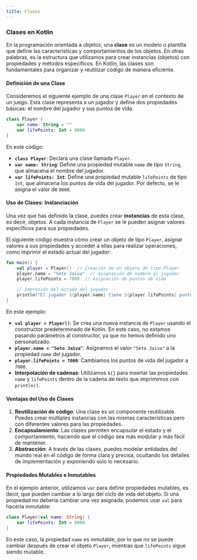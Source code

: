 ```yaml
---
title: Clases
---
```


<ReadingTime />

### Clases en Kotlin

En la programación orientada a objetos, una **clase** es un modelo o plantilla que define las características y comportamientos de los objetos. En otras palabras, es la estructura que utilizamos para crear instancias (objetos) con propiedades y métodos específicos. En Kotlin, las clases son fundamentales para organizar y reutilizar código de manera eficiente.

#### Definición de una Clase

Consideremos el siguiente ejemplo de una clase `Player` en el contexto de un juego. Esta clase representa a un jugador y define dos propiedades básicas: el nombre del jugador y sus puntos de vida.

```kotlin
class Player {
    var name: String = ""
    var lifePoints: Int = 8000
}
```

En este código:
- **`class Player`**: Declara una clase llamada `Player`.
- **`var name: String`**: Define una propiedad mutable `name` de tipo `String`, que almacena el nombre del jugador.
- **`var lifePoints: Int`**: Define una propiedad mutable `lifePoints` de tipo `Int`, que almacena los puntos de vida del jugador. Por defecto, se le asigna el valor de `8000`.

#### Uso de Clases: Instanciación

Una vez que has definido la clase, puedes crear **instancias** de esta clase, es decir, objetos. A cada instancia de `Player` se le pueden asignar valores específicos para sus propiedades.

El siguiente código muestra cómo crear un objeto de tipo `Player`, asignar valores a sus propiedades y acceder a ellas para realizar operaciones, como imprimir el estado actual del jugador:

```kotlin
fun main() {
    val player = Player()  // Creación de un objeto de tipo Player
    player.name = "Seto Jaiva"  // Asignación de nombre al jugador
    player.lifePoints = 7000  // Asignación de puntos de vida

    // Impresión del estado del jugador
    println("El jugador ${player.name} tiene ${player.lifePoints} puntos de vida")
}
```

En este ejemplo:
- **`val player = Player()`**: Se crea una nueva instancia de `Player` usando el constructor predeterminado de Kotlin. En este caso, no estamos pasando parámetros al constructor, ya que no hemos definido uno personalizado.
- **`player.name = "Seto Jaiva"`**: Asignamos el valor `"Seto Jaiva"` a la propiedad `name` del jugador.
- **`player.lifePoints = 7000`**: Cambiamos los puntos de vida del jugador a `7000`.
- **Interpolación de cadenas**: Utilizamos `${}` para insertar las propiedades `name` y `lifePoints` dentro de la cadena de texto que imprimimos con `println()`.

#### Ventajas del Uso de Clases

1. **Reutilización de código**: Una clase es un componente reutilizable. Puedes crear múltiples instancias con las mismas características pero con diferentes valores para las propiedades.
2. **Encapsulamiento**: Las clases permiten encapsular el estado y el comportamiento, haciendo que el código sea más modular y más fácil de mantener.
3. **Abstracción**: A través de las clases, puedes modelar entidades del mundo real en el código de forma clara y precisa, ocultando los detalles de implementación y exponiendo solo lo necesario.

#### Propiedades Mutables e Inmutables

En el ejemplo anterior, utilizamos `var` para definir propiedades mutables, es decir, que pueden cambiar a lo largo del ciclo de vida del objeto. Si una propiedad no debería cambiar una vez asignada, podemos usar `val` para hacerla inmutable:

```kotlin
class Player(val name: String) {
    var lifePoints: Int = 8000
}
```

En este caso, la propiedad `name` es inmutable, por lo que no se puede cambiar después de crear el objeto `Player`, mientras que `lifePoints` sigue siendo mutable.
